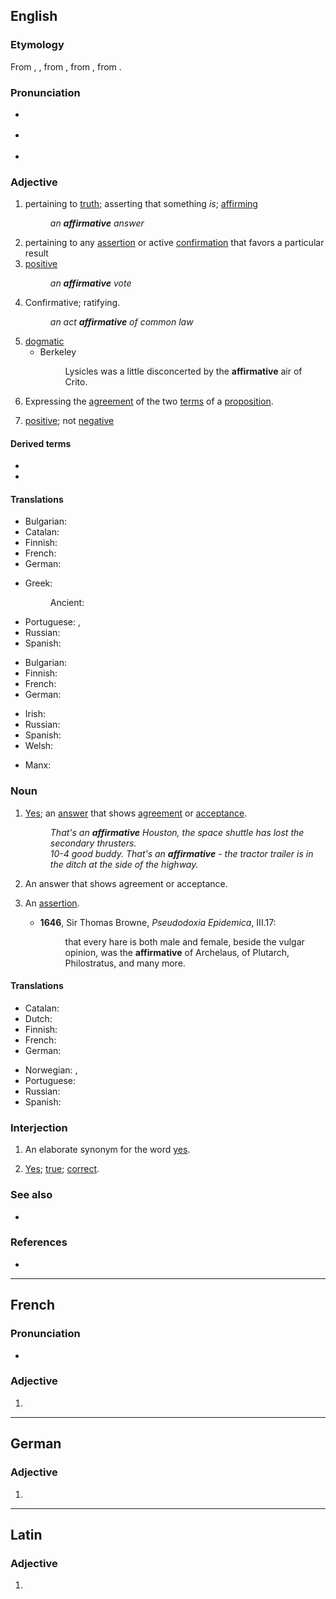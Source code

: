 ==English==

===Etymology===
From {{inh|en|enm|affirmative}}, {{m|enm|affirmatyve}}, from {{der|en|fro|affirmatif}}, from {{der|en|la|affirmativus}}, from {{m|la|affirmare|t=to assert}}.

===Pronunciation===
* {{a|RP}} {{IPA|/əˈfɜːmətɪv/|lang=en}}
* {{a|US}} {{IPA|/əˈfɝmətɪv/|lang=en}}
* {{audio|en-us-affirmative.ogg|Audio (US)|lang=en}}

===Adjective===
{{en-adj}}

# pertaining to [[truth]]; asserting that something ''is''; [[affirm]]ing
#: ''an '''affirmative''' answer''
# pertaining to any [[assertion]] or active [[confirmation]] that favors a particular result
# [[positive]]
#: ''an '''affirmative''' vote''
# Confirmative; ratifying.
#: ''an act '''affirmative''' of common law''
# [[dogmatic]]
#* Berkeley
#*: Lysicles was a little disconcerted by the '''affirmative''' air of Crito.
# {{lb|en|logic}} Expressing the [[agreement]] of the two [[term]]s of a [[proposition]].
# {{lb|en|algebra}} [[positive]]; not [[negative]]

====Derived terms====
* {{l|en|affirmative action}}
* {{l|en|affirmatively}}

====Translations====
{{trans-top|pertaining to truth}}
* Bulgarian: {{t+|bg|утвърдителен}}
* Catalan: {{t|ca|afirmatiu}}
* Finnish: {{t+|fi|myöntävä}}
* French: {{t+|fr|affirmatif}}
* German: {{t+|de|affirmativ}}
{{trans-mid}}
* Greek:
*: Ancient: {{t|grc|κατωμοτικός}}
* Portuguese: {{t+|pt|afirmativo}}, {{t+|pt|positivo}}
* Russian: {{t+|ru|утверди́тельный}}
* Spanish: {{t+|es|afirmativo}}
{{trans-bottom}}

{{trans-top|positive}}
* Bulgarian: {{t+|bg|положителен}}
* Finnish: {{t+|fi|puoltava}}
* French: {{t+|fr|affirmatif}}
* German: {{t+|de|affirmativ}}
{{trans-mid}}
* Irish: {{t|ga|dearfach}}
* Russian: {{t+|ru|положи́тельный}}
* Spanish: {{t+|es|positivo}}
* Welsh: {{t+|cy|cadarnhaol}}
{{trans-bottom}}

{{checktrans-top}}
* Manx: {{t-check|gv|shickyragh}}
{{trans-mid}}
{{trans-bottom}}

===Noun===
{{en-noun}}

# [[yes|Yes]]; an [[answer]] that shows [[agreement]] or [[acceptance]].
#: ''That's an '''affirmative''' Houston, the space shuttle has lost the secondary thrusters.''
#: ''10-4 good buddy. That's an '''affirmative''' - the tractor trailer is in the ditch at the side of the highway.''
#: {{ant|en|negative}}
# {{lb|en|grammar}} An answer that shows agreement or acceptance.
# {{lb|en|obsolete}} An [[assertion]].
#* '''1646''', Sir Thomas Browne, ''Pseudodoxia Epidemica'', III.17:
#*: that every hare is both male and female, beside the vulgar opinion, was the '''affirmative''' of Archelaus, of Plutarch, Philostratus, and many more.

====Translations====
{{trans-top|answer that shows agreement or acceptance}}
* Catalan: {{t|ca|afirmativa|f}}
* Dutch: {{t|nl|bevestigende zin|m}}
* Finnish: {{t|fi|myöntölause}}
* French: {{t-check|fr|phrase affirmative|f}}
* German: {{t-check|de|affirmativer Satz|m}}
{{trans-mid}}
* Norwegian: {{t|no|bekreftes}}, {{t|no|tiltredes}} {{q|archaic}}
* Portuguese: {{t|pt|afirmativa|f}}
* Russian: {{t+|ru|утверди́тельный}}
* Spanish: {{t+|es|afirmativa|f}}
{{trans-bottom}}

===Interjection===
{{en-interj}}

# An elaborate synonym for the word [[yes]].
# {{lb|en|military|especially radio communications}} [[yes|Yes]]; [[true]]; [[correct]].

===See also===
* {{l|en|affirmative sentence}}

===References===
* {{R:OneLook}}

----

==French==

===Pronunciation===
* {{IPA|/a.fiʁ.ma.tiv/|lang=fr}}

===Adjective===
{{head|fr|adjective form}}

# {{feminine singular of|affirmatif|lang=fr}}

----

==German==

===Adjective===
{{head|de|adjective form}}

# {{inflection of|de|affirmativ||str//mix|nom//acc|f|s|;|str|nom//acc|p|;|wk|nom|all-gender|s|;|wk|acc|f//n|s}}

----

==Latin==

===Adjective===
{{la-adj-form|affirmātīve}}

# {{inflection of|affirmātīvus||voc|m|s|lang=la}}